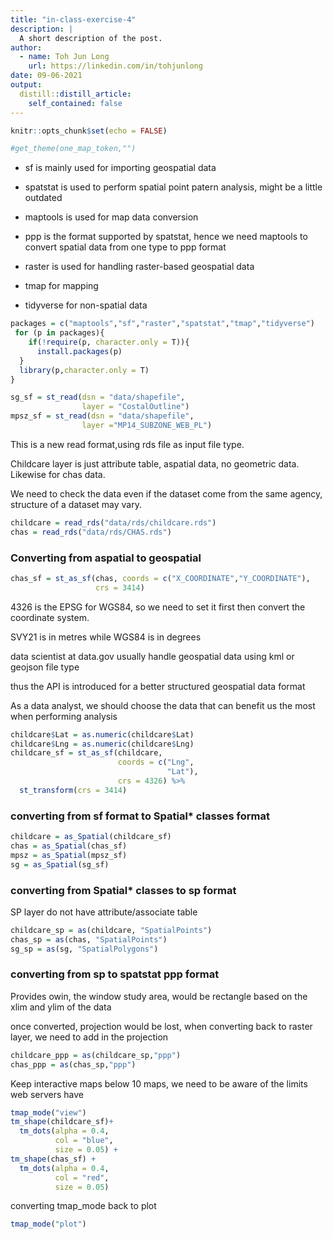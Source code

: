 ```yaml
---
title: "in-class-exercise-4"
description: |
  A short description of the post.
author:
  - name: Toh Jun Long
    url: https://linkedin.com/in/tohjunlong
date: 09-06-2021
output:
  distill::distill_article:
    self_contained: false
---
```



```r
knitr::opts_chunk$set(echo = FALSE)
```


```r
#get_theme(one_map_token,"")
```

- sf is mainly used for importing geospatial data

- spatstat is used to perform spatial point patern analysis, might be a little outdated

- maptools is used for map data conversion

- ppp is the format supported by spatstat, hence we need maptools to convert spatial data from one type to ppp format

- raster is used for handling raster-based geospatial data

- tmap for mapping

- tidyverse for non-spatial data

```r
packages = c("maptools","sf","raster","spatstat","tmap","tidyverse")
 for (p in packages){
    if(!require(p, character.only = T)){
      install.packages(p)
  }
  library(p,character.only = T)
}
```
```r
sg_sf = st_read(dsn = "data/shapefile",
                layer = "CostalOutline")
mpsz_sf = st_read(dsn = "data/shapefile",
                layer ="MP14_SUBZONE_WEB_PL")
```

This is a new read format,using rds file as input file type. 

Childcare layer is just attribute table, aspatial data, no geometric data. Likewise for chas data.

We need to check the data even if the dataset come from the same agency, structure of a dataset may vary.


```r
childcare = read_rds("data/rds/childcare.rds")
chas = read_rds("data/rds/CHAS.rds")
```

### Converting from aspatial to geospatial

```r
chas_sf = st_as_sf(chas, coords = c("X_COORDINATE","Y_COORDINATE"),
                   crs = 3414)
```

4326 is the EPSG for WGS84, so we need to set it first then convert the coordinate system.

SVY21 is in metres while WGS84 is in degrees

data scientist at data.gov usually handle geospatial data using kml or geojson file type

thus the API is introduced for a better structured geospatial data format

As a data analyst, we should choose the data that can benefit us the most when performing analysis

```r
childcare$Lat = as.numeric(childcare$Lat)
childcare$Lng = as.numeric(childcare$Lng)
childcare_sf = st_as_sf(childcare, 
                        coords = c("Lng",
                                   "Lat"),
                        crs = 4326) %>% 
  st_transform(crs = 3414)
```

### converting from sf format to Spatial* classes format

```r
childcare = as_Spatial(childcare_sf)
chas = as_Spatial(chas_sf)
mpsz = as_Spatial(mpsz_sf)
sg = as_Spatial(sg_sf)
```

### converting from Spatial* classes to sp format

SP layer do not have attribute/associate table

```r
childcare_sp = as(childcare, "SpatialPoints")
chas_sp = as(chas, "SpatialPoints")
sg_sp = as(sg, "SpatialPolygons")
```

### converting from sp to spatstat ppp format

Provides owin, the window study area, would be rectangle based on the xlim and ylim of the data

once converted, projection would be lost, when converting back to raster layer, we need to add in the projection

```r
childcare_ppp = as(childcare_sp,"ppp")
chas_ppp = as(chas_sp,"ppp")
```

Keep interactive maps below 10 maps, we need to be aware of the limits web servers have

```r
tmap_mode("view")
tm_shape(childcare_sf)+
  tm_dots(alpha = 0.4,
          col = "blue",
          size = 0.05) + 
tm_shape(chas_sf) + 
  tm_dots(alpha = 0.4,
          col = "red",
          size = 0.05)
```

converting tmap_mode back to plot

```r
tmap_mode("plot")
```





